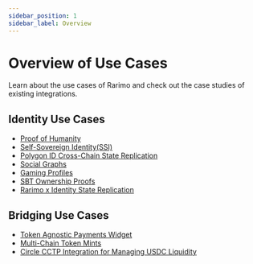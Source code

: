 ```yaml
---
sidebar_position: 1
sidebar_label: Overview
---
```


# Overview of Use Cases

Learn about the use cases of Rarimo and check out the case studies of existing integrations.

## Identity Use Cases

- [Proof of Humanity](/use-cases/proof-of-humanity)
- [Self-Sovereign Identity(SSI)](/use-cases/ssi)
- [Polygon ID Cross-Chain State Replication](/use-cases/polygon-id)
- [Social Graphs](/use-cases/social-graphs)
- [Gaming Profiles](/use-cases/gaming-profiles)
- [SBT Ownership Proofs](/use-cases/proofs)
- [Rarimo x Identity State Replication](/use-cases/state-replication)

## Bridging Use Cases

- [Token Agnostic Payments Widget](/use-cases/token-agnostic)
- [Multi-Chain Token Mints](/use-cases/multi-chain-mint)
- [Circle CCTP Integration for Managing USDC Liquidity](/use-cases/cctp)
